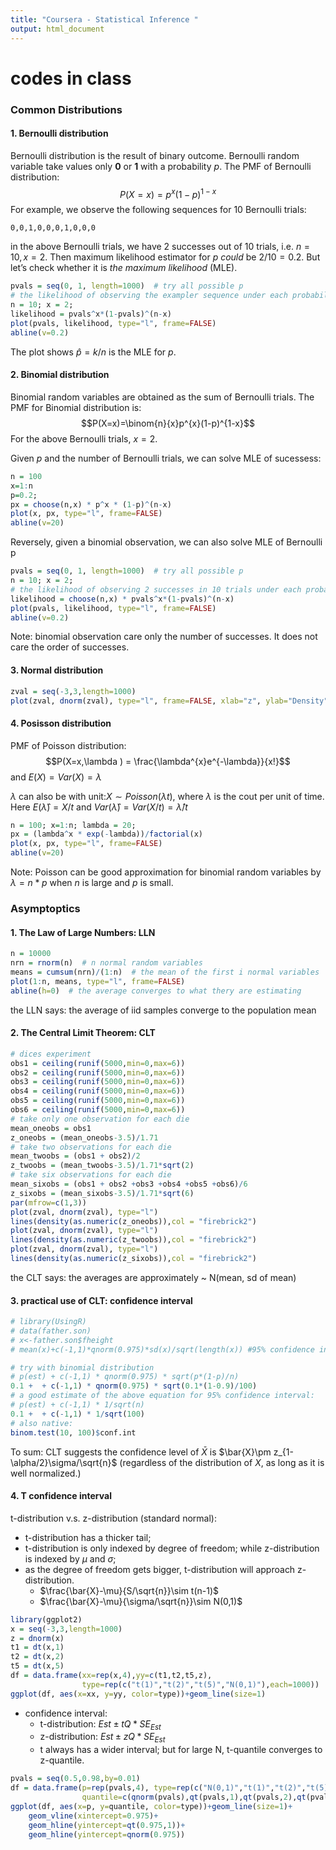 ```yaml
---
title: "Coursera - Statistical Inference "
output: html_document
---
```


# codes in class

### Common Distributions

#### 1. Bernoulli distribution
Bernoulli distribution is the result of binary outcome. Bernoulli random variable take values only **0** or **1** with a probability $p$. 
The PMF of Bernoulli distribution: $$P(X=x)=p^{x}(1-p)^{1-x}$$ 
For example, we observe the following sequences for 10 Bernoulli trials:

``` 
0,0,1,0,0,0,1,0,0,0 
```

in the above Bernoulli trials, we have 2 successes out of 10 trials, i.e. $n = 10, x = 2$. Then maximum likelihood estimator for $p$ *could* be $2/10=0.2$. But let's check whether it is *the maximum likelihood* (MLE).

```r
pvals = seq(0, 1, length=1000)  # try all possible p
# the likelihood of observing the exampler sequence under each probability
n = 10; x = 2; 
likelihood = pvals^x*(1-pvals)^(n-x) 
plot(pvals, likelihood, type="l", frame=FALSE)
abline(v=0.2)
```

The plot shows $\hat{p}=k/n$ is the MLE for $p$.


#### 2. Binomial distribution
Binomial random variables are obtained as the sum of Bernoulli trials. The PMF for Binomial distribution is: $$P(X=x)=\binom{n}{x}p^{x}(1-p)^{1-x}$$ 
For the above Bernoulli trials, $x=2$.

Given $p$ and the number of Bernoulli trials, we can solve MLE of sucessess:
```r
n = 100
x=1:n
p=0.2;
px = choose(n,x) * p^x * (1-p)^(n-x)
plot(x, px, type="l", frame=FALSE)
abline(v=20)
```

Reversely, given a binomial observation, we can also solve MLE of Bernoulli p
```r
pvals = seq(0, 1, length=1000)  # try all possible p
n = 10; x = 2; 
# the likelihood of observing 2 successes in 10 trials under each probability
likelihood = choose(n,x) * pvals^x*(1-pvals)^(n-x) 
plot(pvals, likelihood, type="l", frame=FALSE)
abline(v=0.2)
```

Note: binomial observation care only the number of successes. It does not care the order of successes.


#### 3. Normal distribution
```r
zval = seq(-3,3,length=1000)
plot(zval, dnorm(zval), type="l", frame=FALSE, xlab="z", ylab="Density")
```

#### 4. Posisson distribution 

PMF of Poisson distribution: $$P(X=x,\lambda ) = \frac{\lambda^{x}e^{-\lambda}}{x!}$$
and $E(X)=Var(X)=\lambda$

$\lambda$ can also be with unit:$X\sim Poisson(\lambda t)$, where $\lambda$ is the cout per unit of time. Here $E(\hat{\lambda})=X/t$ and $Var(\hat{\lambda})=Var(X/t)= \hat{\lambda}/t$
```r
n = 100; x=1:n; lambda = 20;
px = (lambda^x * exp(-lambda))/factorial(x)
plot(x, px, type="l", frame=FALSE)
abline(v=20)
```

Note: Poisson can be good approximation for binomial random variables by $\lambda = n * p$ when $n$ is large and $p$ is small.

### Asymptoptics

#### 1. The Law of Large Numbers: LLN
```r
n = 10000
nrn = rnorm(n)  # n normal random variables
means = cumsum(nrn)/(1:n)  # the mean of the first i normal variables
plot(1:n, means, type="l", frame=FALSE)
abline(h=0)  # the average converges to what thery are estimating
```

the LLN says: the average of iid samples converge to the population mean 

#### 2. The Central Limit Theorem: CLT
```r
# dices experiment
obs1 = ceiling(runif(5000,min=0,max=6)) 
obs2 = ceiling(runif(5000,min=0,max=6))  
obs3 = ceiling(runif(5000,min=0,max=6))  
obs4 = ceiling(runif(5000,min=0,max=6))  
obs5 = ceiling(runif(5000,min=0,max=6)) 
obs6 = ceiling(runif(5000,min=0,max=6))  
# take only one observation for each die
mean_oneobs = obs1
z_oneobs = (mean_oneobs-3.5)/1.71
# take two observations for each die
mean_twoobs = (obs1 + obs2)/2
z_twoobs = (mean_twoobs-3.5)/1.71*sqrt(2)
# take six observations for each die
mean_sixobs = (obs1 + obs2 +obs3 +obs4 +obs5 +obs6)/6
z_sixobs = (mean_sixobs-3.5)/1.71*sqrt(6)
par(mfrow=c(1,3))
plot(zval, dnorm(zval), type="l")
lines(density(as.numeric(z_oneobs)),col = "firebrick2")
plot(zval, dnorm(zval), type="l")
lines(density(as.numeric(z_twoobs)),col = "firebrick2")
plot(zval, dnorm(zval), type="l")
lines(density(as.numeric(z_sixobs)),col = "firebrick2")
```

the CLT says: the averages are approximately ~ N(mean, sd of mean)


#### 3. practical use of CLT: confidence interval
```r
# library(UsingR)
# data(father.son)
# x<-father.son$fheight
# mean(x)+c(-1,1)*qnorm(0.975)*sd(x)/sqrt(length(x)) #95% confidence interval

# try with binomial distribution
# p(est) + c(-1,1) * qnorm(0.975) * sqrt(p*(1-p)/n)
0.1 +  + c(-1,1) * qnorm(0.975) * sqrt(0.1*(1-0.9)/100)
# a good estimate of the above equation for 95% confidence interval:
# p(est) + c(-1,1) * 1/sqrt(n)
0.1 +  + c(-1,1) * 1/sqrt(100)
# also native:
binom.test(10, 100)$conf.int
```

To sum: CLT suggests the confidence level of $\bar{X}$ is $\bar{X}\pm z_{1-\alpha/2}\sigma/\sqrt{n}$ (regardless of the distribution of $X$, as long as it is well normalized.)


#### 4. T confidence interval
t-distribution v.s. z-distribution (standard normal):

* t-distribution has a thicker tail; 
* t-distribution is only indexed by degree of freedom; while z-distribution is indexed by $\mu$ and $\sigma$;
* as the degree of freedom gets bigger, t-distribution will approach z-distribution.
    + $\frac{\bar{X}-\mu}{S/\sqrt{n}}\sim t(n-1)$
    + $\frac{\bar{X}-\mu}{\sigma/\sqrt{n}}\sim N(0,1)$
    
```r
library(ggplot2)
x = seq(-3,3,length=1000)
z = dnorm(x)
t1 = dt(x,1)
t2 = dt(x,2)
t5 = dt(x,5)
df = data.frame(xx=rep(x,4),yy=c(t1,t2,t5,z),
                type=rep(c("t(1)","t(2)","t(5)","N(0,1)"),each=1000))
ggplot(df, aes(x=xx, y=yy, color=type))+geom_line(size=1)

```

* confidence interval: 
    + t-distribution: $Est\pm tQ*SE_{Est}$
    + z-distribution: $Est\pm zQ*SE_{Est}$
    + t always has a wider interval; but for large N, t-quantile converges to z-quantile.

```r
pvals = seq(0.5,0.98,by=0.01)
df = data.frame(p=rep(pvals,4), type=rep(c("N(0,1)","t(1)","t(2)","t(5)"),each=49),
                quantile=c(qnorm(pvals),qt(pvals,1),qt(pvals,2),qt(pvals,5)))
ggplot(df, aes(x=p, y=quantile, color=type))+geom_line(size=1)+
    geom_vline(xintercept=0.975)+
    geom_hline(yintercept=qt(0.975,1))+
    geom_hline(yintercept=qnorm(0.975))
```

